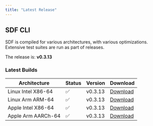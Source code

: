```yaml
---
title: "Latest Release" 
---
```


## SDF CLI

SDF is compiled for various architectures, with various optimizations. Extensive
test suites are run as part of releases.

The  release is: **v0.3.13**

### Latest Builds

| Architecture           | Status | Version | Download |
| ---------------------- | ------ | ------- | -------- |
| Linux Intel X86-64     |   ✅   | v0.3.13  | [Download](https://cdn.sdf.com/releases/download/sdf-v0.3.13-x86_64-unknown-linux-musl.tar.gz) |
| Linux Arm ARM-64       |   ✅   | v0.3.13  | [Download](https://cdn.sdf.com/releases/download/sdf-v0.3.13-arm-unknown-linux-gnueabihf.tar.gz) |
| Apple Intel X86-64     |   ✅   | v0.3.13  | [Download](https://cdn.sdf.com/releases/download/sdf-v0.3.13-x86_64-apple-darwin.tar.gz) |
| Apple Arm AARCh-64     |   ✅   | v0.3.13  | [Download](https://cdn.sdf.com/releases/download/sdf-v0.3.13-aarch64-apple-darwin.tar.gz) |
